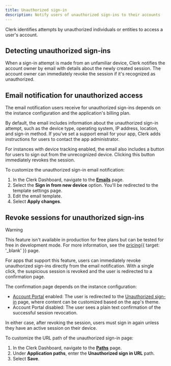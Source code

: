 ```yaml
---
title: Unauthorized sign-in
description: Notify users of unauthorized sign-ins to their accounts
---
```


Clerk identifies attempts by unauthorized individuals or entities to access a user's account.

## Detecting unauthorized sign-ins

When a sign-in attempt is made from an unfamiliar device, Clerk notifies the account owner by email with details about the newly created session. The account owner can immediately revoke the session if it's recognized as unauthorized.

## Email notification for unauthorized access

The email notification users receive for unauthorized sign-ins depends on the instance configuration and the application's billing plan.

By default, the email includes information about the unauthorized sign-in attempt, such as the device type, operating system, IP address, location, and sign-in method. If you've set a support email for your app, Clerk adds instructions for users to contact the app administrator.

For instances with device tracking enabled, the email also includes a button for users to sign out from the unrecognized device. Clicking this button immediately revokes the session.

To customize the unauthorized sign-in email notification:

1. In the Clerk Dashboard, navigate to the [**Emails**](https://dashboard.clerk.com/last-active?path=customization/email) page.
1. Select the **Sign in from new device** option. You'll be redirected to the template settings page.
1. Edit the email template.
1. Select **Apply changes**.

## Revoke sessions for unauthorized sign-ins

> [!WARNING]
> This feature isn't available in production for free plans but can be tested for free in development mode. For more information, see the [pricing](/pricing){{ target: '_blank' }} page.

For apps that support this feature, users can immediately revoke unauthorized sign-ins directly from the email notification. With a single click, the suspicious session is revoked and the user is redirected to a confirmation page.

The confirmation page depends on the instance configuration:

- [Account Portal](/docs/customization/account-portal/overview) enabled: The user is redirected to the [Unauthorized sign-in](/docs/customization/account-portal/overview#unauthorized-sign-in) page, where content can be customized based on the app's theme.
- Account Portal disabled: The user sees a plain text confirmation of the successful session revocation.

In either case, after revoking the session, users must sign in again unless they have an active session on their device.

To customize the URL path of the unauthorized sign-in page:

1. In the Clerk Dashboard, navigate to the [**Paths**](https://dashboard.clerk.com/last-active?path=paths) page.
1. Under **Application paths**, enter the **Unauthorized sign in URL** path.
1. Select **Save**.
